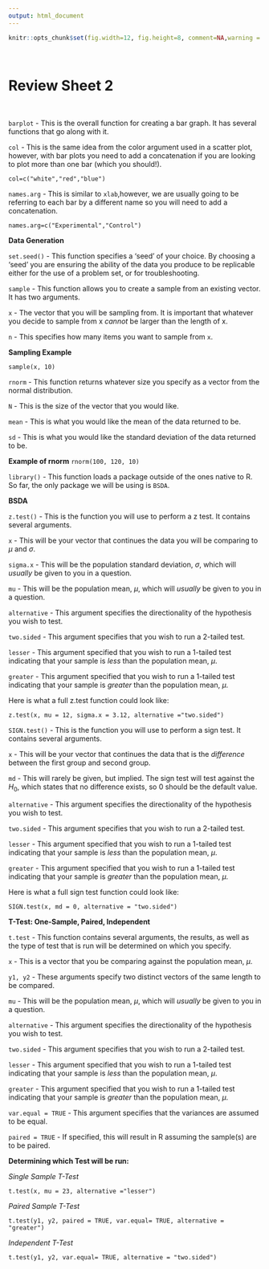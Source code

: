 ```yaml
---
output: html_document
---
```

```r
knitr::opts_chunk$set(fig.width=12, fig.height=8, comment=NA,warning = FALSE)
```
<br>

# Review Sheet 2

<br>

`barplot` - This is the overall function for creating a bar graph. It has several functions that go along with it.

  
  `col` - This is the same idea from the color argument used in a scatter plot, however, with bar plots you need to add a concatenation if you are looking to plot more than one bar (which you should!).
      
  `col=c("white","red","blue")`
        
  `names.arg` - This is similar to `xlab`,however, we are usually going to be referring to each bar by a different name so you will need to add a concatenation.
  
  `names.arg=c("Experimental","Control")`

**Data Generation**

`set.seed()` - This function specifies a ‘seed’ of your choice. By choosing a ‘seed’ you are ensuring the ability of the data you produce to be replicable either for the use of a problem set, or for troubleshooting. 

`sample`  - This function allows you to create a sample from an existing vector. It has two arguments. 


  `x` - The vector that you will be sampling from. It is important that whatever you decide to sample from x *cannot* be larger than the length of x.


  `n` - This specifies how many items you  want to sample from `x`. 


  **Sampling Example** 
  
  `sample(x, 10)`

`rnorm` - This function returns whatever size you specify as a vector from the normal distribution.


  `N` - This is the size of the vector that you would like.


  `mean` - This is what you would like the mean of the data returned to be.


  `sd` - This is what you would like the standard deviation of the data returned to be. 


  **Example of rnorm** 
  `rnorm(100, 120, 10)`

`library()` - This function loads a package outside of the ones native to R. So far, the only package we will be using is `BSDA`. 

**BSDA** 

`z.test()` -  This is the function you will use to perform a z test. It contains several arguments.


  `x` - This will be your vector that continues the data you will be comparing to $\mu$ and $\sigma$.


  `sigma.x` - This will be the population standard deviation, $\sigma$, which will *usually* be given to you in a question.


  `mu` - This will be the population mean, $\mu$, which will *usually* be given to you in a question. 


  `alternative` - This argument specifies the directionality of the hypothesis you wish to test. 


  `two.sided` - This argument specifies that you wish to run a 2-tailed test. 


  `lesser` - This argument specified that you wish to run a 1-tailed test indicating that your sample is *less* than the population mean, $\mu$.


  `greater`  - This argument specified that you wish to run a 1-tailed test indicating that your sample is *greater*  than the population mean, $\mu$.


  Here is what a full z.test function could look like:


  `z.test(x, mu = 12, sigma.x = 3.12, alternative ="two.sided")`

`SIGN.test()` -  This is the function you will use to perform a sign test. It contains several arguments.


  `x` - This will be your vector that continues the data that is the *difference* between the first group and second group. 


  `md` - This will rarely be given, but implied. The sign test will test against the $H_0$, which states that no difference exists, so 0 should be the default value. 


  `alternative` - This argument specifies the directionality of the hypothesis you wish to test. 


  `two.sided` - This argument specifies that you wish to run a 2-tailed test. 


  `lesser` - This argument specified that you wish to run a 1-tailed test indicating that your sample is *less* than the population mean, $\mu$.


  `greater`  - This argument specified that you wish to run a 1-tailed test indicating that your sample is *greater*  than the population mean, $\mu$.


  Here is what a full sign test function could look like:


  `SIGN.test(x, md = 0, alternative = "two.sided")`

**T-Test: One-Sample, Paired, Independent**

`t.test` - This function contains several arguments, the results, as well as the type of test that is run will be determined on which you specify. 


  `x` - This is a vector that you be comparing against the population mean, $\mu$.


  `y1, y2` - These arguments specify two distinct vectors of the same length to be compared. 


  `mu` - This will be the population mean, $\mu$, which will *usually* be given to you in a question. 


  `alternative` - This argument specifies the directionality of the hypothesis you wish to test. 
  
  `two.sided` - This argument specifies that you wish to run a 2-tailed test. 
  
  `lesser` - This argument specified that you wish to run a 1-tailed test indicating that your sample is *less* than the population mean, $\mu$.
  
  `greater`  - This argument specified that you wish to run a 1-tailed test indicating that your sample is *greater*  than the population mean, $\mu$.


  
  `var.equal = TRUE` - This argument specifies that the variances are assumed to be equal. 


  `paired = TRUE` - If specified, this will result in R assuming the sample(s) are to be paired.

**Determining which Test will be run:**

*Single Sample T-Test*

`t.test(x, mu = 23, alternative ="lesser")`

*Paired Sample T-Test*

`t.test(y1, y2, paired = TRUE, var.equal= TRUE, alternative = "greater")`

*Independent T-Test*

`t.test(y1, y2, var.equal= TRUE, alternative = "two.sided")`






